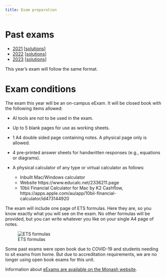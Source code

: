 ```yaml
---
title: Exam preparation
---
```


# Past exams

* [2021](/exams/exam_2021.pdf) [[solutions](/exams/exam_2021_solutions.pdf)]
* [2022](/exams/exam_2022.pdf) [[solutions](/exams/exam_2022_solutions.pdf)]
* [2023](/exams/exam_2023.pdf) [[solutions](/exams/exam_2023_solutions.pdf)]

This year's exam will follow the same format.

# Exam conditions

The exam this year will be an on-campus eExam. It will be closed book with the following items allowed:

* AI tools are not to be used in the exam.
* Up to 5 blank pages for use as working sheets.
* 1 A4 double sided page containing notes. A physical page only is allowed.
* 4 pre-printed answer sheets for handwritten responses (e.g., equations or diagrams).
* A physical calculator of any type or virtual calculator as follows:

    * Inbuilt Mac/Windows calculator
    * Website https://www.educalc.net/2336211.page
    * 10bii Financial Calculator for Mac by K2 Cashflow, https://apps.apple.com/au/app/10bii-financial-calculator/id473144920

The exam will include one page of ETS formulas. Here they are, so you know exactly what you will see on the exam. No other formulas will be provided, but you can write whatever you like on your single A4 page of notes.

![ETS formulas](https://otexts.com/fpp3/figs/statespacemodels-1.png)

Some past exams were open book due to COVID-19 and students needing to sit exams from home. But due to accreditation requirements, we are no longer using open book exams for this unit.

Information about [eExams are available on the Monash website](https://www.monash.edu/students/admin/assessments/exams/on-campus).
